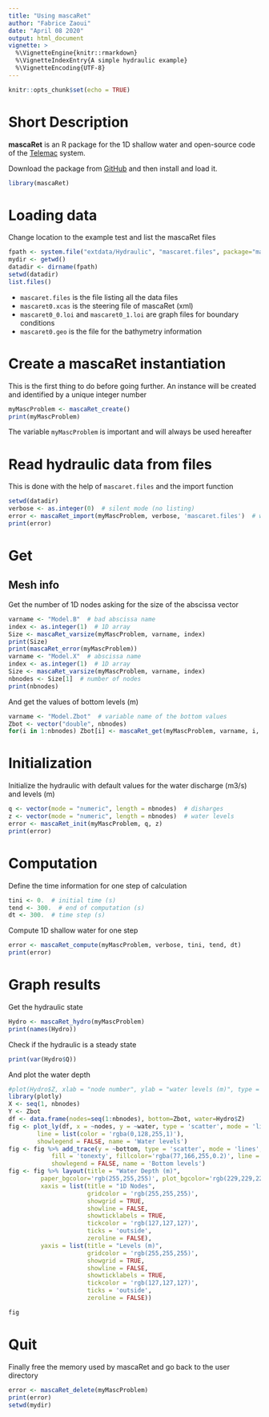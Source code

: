 ```yaml
---
title: "Using mascaRet"
author: "Fabrice Zaoui"
date: "April 08 2020"
output: html_document
vignette: >
  %\VignetteEngine{knitr::rmarkdown}
  %\VignetteIndexEntry{A simple hydraulic example}
  %\VignetteEncoding{UTF-8}
---
```


```r
knitr::opts_chunk$set(echo = TRUE)
```
# Short Description

**mascaRet** is an R package for the 1D shallow water and open-source code of the [Telemac](http://www.opentelemac.org) system.

Download the package from [GitHub](https://github.com/fzao/mascaRet) and then install and load it.

```r
library(mascaRet)
```

# Loading data

Change location to the example test and list the mascaRet files

```r
fpath <- system.file("extdata/Hydraulic", "mascaret.files", package="mascaRet")
mydir <- getwd()
datadir <- dirname(fpath)
setwd(datadir)
list.files()
```

- `mascaret.files` is the file listing all the data files
- `mascaret0.xcas` is the steering file of mascaRet (xml)
- `mascaret0_0.loi` and `mascaret0_1.loi` are graph files for boundary conditions
- `mascaret0.geo` is the file for the bathymetry information

# Create a mascaRet instantiation

This is the first thing to do before going further. An instance will be created and identified by a unique integer number

```r
myMascProblem <- mascaRet_create()
print(myMascProblem)
```

The variable `myMascProblem` is important and will always be used hereafter

# Read hydraulic data from files

This is done with the help of `mascaret.files` and the import function

```r
setwd(datadir)
verbose <- as.integer(0)  # silent mode (no listing)
error <- mascaRet_import(myMascProblem, verbose, 'mascaret.files')  # warning: myMascProblem must exist
print(error)
```

# Get

## Mesh info

Get the number of 1D nodes asking for the size of the abscissa vector

```r
varname <- "Model.B"  # bad abscissa name
index <- as.integer(1)  # 1D array
Size <- mascaRet_varsize(myMascProblem, varname, index)
print(Size)
print(mascaRet_error(myMascProblem))
varname <- "Model.X"  # abscissa name
index <- as.integer(1)  # 1D array
Size <- mascaRet_varsize(myMascProblem, varname, index)
nbnodes <- Size[1]  # number of nodes
print(nbnodes)
```

And get the values of bottom levels (m)

```r
varname <- "Model.Zbot"  # variable name of the bottom values
Zbot <- vector("double", nbnodes)
for(i in 1:nbnodes) Zbot[i] <- mascaRet_get(myMascProblem, varname, i, 0, 0)
```

# Initialization

Initialize the hydraulic with default values for the water discharge (m3/s) and levels (m)

```r
q <- vector(mode = "numeric", length = nbnodes)  # disharges
z <- vector(mode = "numeric", length = nbnodes)  # water levels
error <- mascaRet_init(myMascProblem, q, z)
print(error)
```

# Computation

Define the time information for one step of calculation

```r
tini <- 0.  # initial time (s)
tend <- 300.  # end of computation (s)
dt <- 300.  # time step (s)
```

Compute 1D shallow water for one step

```r
error <- mascaRet_compute(myMascProblem, verbose, tini, tend, dt)
print(error)
```

# Graph results

Get the hydraulic state

```r
Hydro <- mascaRet_hydro(myMascProblem)
print(names(Hydro))
```

Check if the hydraulic is a steady state

```r
print(var(Hydro$Q))
```

And plot the water depth

```r
#plot(Hydro$Z, xlab = "node number", ylab = "water levels (m)", type = "l")
library(plotly)
X <- seq(1, nbnodes)
Y <- Zbot
df <- data.frame(nodes=seq(1:nbnodes), bottom=Zbot, water=Hydro$Z)
fig <- plot_ly(df, x = ~nodes, y = ~water, type = 'scatter', mode = 'lines',
        line = list(color = 'rgba(0,128,255,1)'),
        showlegend = FALSE, name = 'Water levels')
fig <- fig %>% add_trace(y = ~bottom, type = 'scatter', mode = 'lines',
            fill = 'tonexty', fillcolor='rgba(77,166,255,0.2)', line = list(color = 'rgba(0,0,0,1)'),
            showlegend = FALSE, name = 'Bottom levels')
fig <- fig %>% layout(title = "Water Depth (m)",
         paper_bgcolor='rgb(255,255,255)', plot_bgcolor='rgb(229,229,229)',
         xaxis = list(title = "1D Nodes",
                      gridcolor = 'rgb(255,255,255)',
                      showgrid = TRUE,
                      showline = FALSE,
                      showticklabels = TRUE,
                      tickcolor = 'rgb(127,127,127)',
                      ticks = 'outside',
                      zeroline = FALSE),
         yaxis = list(title = "Levels (m)",
                      gridcolor = 'rgb(255,255,255)',
                      showgrid = TRUE,
                      showline = FALSE,
                      showticklabels = TRUE,
                      tickcolor = 'rgb(127,127,127)',
                      ticks = 'outside',
                      zeroline = FALSE))

fig
```

# Quit

Finally free the memory used by mascaRet and go back to the user directory

```r
error <- mascaRet_delete(myMascProblem)
print(error)
setwd(mydir)
```
